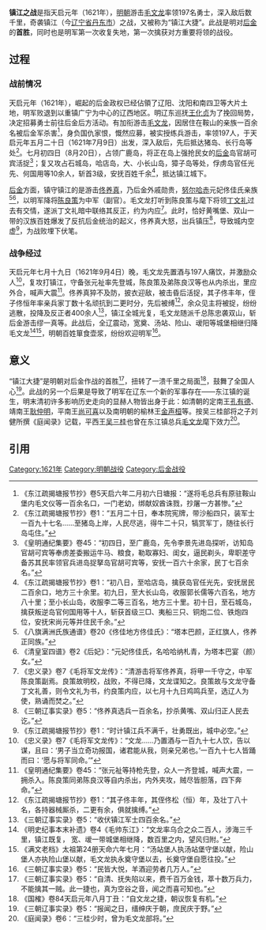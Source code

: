 '''镇江之战'''是指天启元年（1621年），[[明朝|明朝]]游击[[毛文龙|毛文龙]]率领197名勇士，深入敌后数千里，奇袭镇江（今[[辽宁省|辽宁省]][[丹东市|丹东市]]）之战，又被称为“镇江大捷”。此战是明对[[后金|后金]]的'''首胜'''，同时也是明军第一次收复失地，第一次擒获对方重要将领的战役。
{{Infobox Military Conflict
|image = 
|caption =
|partof = [[明清战争|明清战争]]
|conflict = 镇江大捷
|date = 1621年8月—1621年9月
|place =镇江（今辽宁省丹东市）
|result = 明军收復镇江，后金军主帅被俘
|combatant1 = [[明朝|明]]军<br>反正后金军
|combatant2 = [[后金|后金]]军
|commander1 =[[毛文龙|毛文龙]]<small> 广宁练兵游击</small><br>丁文礼<small> 守备</small><br>[[毛承禄|毛承禄]]<small> 千总</small><br>[[尚学礼|尚学礼]]<small> 千总</small><br>[[王辅_(明朝武将)|王辅]]<small> 千总</small><br>陈良策<small> 镇江中军</small>
|commander2 =[[佟养真|佟养真]]<small> 镇江游击</small><br>佟丰年<small> 佟养真长子</small><br>佟恒年<small> 佟养真侄</small><br> 缪一真<small> 双山游击</small>
|strength1 =明军197人<br>反正后金军不详
|strength2 =后金军1000人
|casualties1 =极少|casualties2 =被俘80人，倒戈400余人}}

{{Campaignbox Battle of Qing(Manchu) and Ming}}

==过程==
===战前情况===
天启元年（1621年），崛起的后金政权已经佔領了辽阳、沈阳和南四卫等大片土地，明军败退到以重镇广宁为中心的辽西地区。明辽东巡抚[[王化贞|王化贞]]为了挽回局势，决定招募勇士前往后金后方活动。有加衔游击[[毛文龙|毛文龙]]，因居住在鞍山的亲族一百余名被后金军杀害<ref>《东江疏揭塘报节抄》卷5天启六年二月初六日塘报：“遂将毛总兵有原驻鞍山堡内毛文仪等一百余名口，一门老幼，绑献奴酋诛戮，抄屠一方甚惨。”</ref>，身负国仇家恨，慨然应募，被实授练兵游击，率领197人，于天启元年五月二十日（1621年7月9日）出发，深入敌后，先后抵达猪岛、长行岛等处<ref>《东江疏揭塘报节抄》卷1：“五月二十日，奉本院宪牌，带沙船四只，装军士一百九十七名……至猪岛上岸，人民尽逃，得牛二十只，犒赏军丁，随往长行岛屯住。”</ref>。七月初四日（8月20日），占领广鹿岛，将正在岛上强抢民女的[[后金|后金]]岛官胡可宾活捉<ref>《皇明通纪集要》卷45：“初四日，至广鹿岛，先令李景先进岛探听，访知岛官胡可宾等奉虏差委搬运牛马、粮食，勒取寡妇、闺女，逼民剃头，卑职差守备苏其民率领官兵进岛捉拏岛官胡可宾等，安抚一百六十余家，民丁七百余名。”</ref>；复又攻占石城岛，哈店岛，大、小长山岛，獐子岛等处，俘虏岛官任光先、何国用等10余人，斩首3级，安抚百姓千余<ref>《东江疏揭塘报节抄》卷1：“初八日，至哈店岛，擒获岛官任光先，安抚居民二百余口，地方三十余里。初九日，至大长山岛，收服郭长儒等六百名，地方八十里；至小长山岛，收服李二等三百名，地方三十里。初十日，至石城岛，擒获叛逆岛官何国用等十人，斩获首级三□、夷船三只、铜炮二位、铁炮四位，安抚宋尚元等并住民千余。”</ref>，抵达镇江城下。

[[后金|后金]]方面，镇守镇江的是游击[[佟养真|佟养真]]，乃后金外戚勋贵，[[努尔哈赤|努尔哈赤]]元妃佟佳氏亲族<ref>《八旗满洲氏族通谱》卷20《佟佳地方佟佳氏》：“塔本巴颜，正红旗人，佟养正同族。”</ref><ref>《清皇室四谱》卷2《后妃》：“元妃佟佳氏，名哈哈纳札青，为塔本巴宴（颜）女。”</ref>，以明军降将[[陈良策|陈良策]]为中军（副官）。毛文龙打听到陈良策与麾下将领[[丁文礼|丁文礼]]过去有交情，遂派丁文礼暗中联络其反正，约为内应<ref>《忠义录》卷7《毛将军文龙传》：“清游击将军佟养真，将甲一千守之，中军陈良策副焉。良策故明校，战败，不得已降，文龙谍知之。良策故与文龙守备丁文礼善，则令文礼为书，约良策内应，以七月十九日鸡鸣兵至，选辽人为使，熟诵而焚之。”</ref>。此时，恰好黄嘴堡、双山一带的汉族百姓爆发了反抗后金统治的起义，佟养真大怒，出兵镇压<ref>《三朝辽事实录》卷5：“佟养真选兵一百余名，抄杀黄嘴、双山归正人民去讫。”</ref>，导致城内空虚<ref>《东江疏揭塘报节抄》卷1：“时计镇江兵不满千，壮勇既出，城中必空。”</ref>，为战败埋下伏笔。

===战争经过===
天启元年七月十九日（1621年9月4日）晚，毛文龙先置酒与197人痛饮，并激励众人<ref>《忠义录》卷7《毛将军文龙传》：“文龙……乃置酒与一百九十七人饮，告以谋，且曰：‘男子当立奇功报国，诸君能从我，则亲兄弟也。’一百九十七人皆踊而曰：‘愿与将军同命。’”</ref>，复攻打镇江，守备张元祉率先登城，陈良策及弟陈良汉等也从内杀出，里应外合，喊声大震<ref>《皇明通纪集要》卷45：“张元祉等持枪先登，众人一齐登城，喊声大震，一拥杀入。陈良策同弟陈良汉等自内杀出，内外夹攻，贼尽皆胆落，四下奔命。”</ref>。佟养真猝不及防，披衣迎敌，被击昏后活捉，其子佟丰年，侄子佟恒年率亲兵家丁数十名顽抗到二更时分，先后被缚<ref>《东江疏揭塘报节抄》卷1：“其子佟丰年，其侄佟松（恒）年，及壮丁八十名，各持器械厮杀，二更有余，俱就擒缚。”</ref>，余众见主将被捉，纷纷逃散，投降及反正者400余人<ref>《三朝辽事实录》卷5：“收伏镇江军士四百余名。” </ref>，镇江全城光复，毛文龙随派千总陈忠袭双山，斩后金游击缪一真等。此战后，全辽震动，宽奠、汤站、险山、叆阳等城堡相继归降毛文龙<ref>《明史纪事本末补遗》卷4《毛帅东江》：“文龙率乌合之众二百人，涉海三千里，镇江既复， 宽、叆一带城堡相继降，数百里之内，望风归附。”</ref><ref>《满文老档》太祖第24册天命六年七月：“汤站堡人执汤站堡守堡以献，险山堡人亦执险山堡以献，毛文龙执永奠守堡以去，长奠守堡自愿往投。”</ref>，明朝百姓箪食壶浆，纷纷欢迎明军<ref>《三朝辽事实录》卷5：“民皆大悦，羊酒迎劳者几万人。”</ref>。

==意义==

“镇江大捷”是明朝对后金作战的首胜<ref>《三朝辽事实录》卷5：“自清、抚失陷以来，费千百万金钱，萃十数万兵力，不能擒其一贼。此一捷也，真为空谷之音，闻之而喜可知也。”</ref>，扭转了一溃千里之局面<ref>《国榷》卷84天启元年八月丁丑：“自文龙之捷，朝议恢复有机。”</ref>，鼓舞了全国人心<ref>《三朝辽事实录》卷5：“报闻之日，缙绅庆于朝，庶民庆于野。”  </ref>。此战的另一个后果是导致了明军在辽东一个新的军事存在——东江镇的诞生，明末清初许多影响历史走向的显赫人物皆出身于此：如清朝的定南王[[孔有德|孔有德]]、靖南王[[耿仲明|耿仲明]]，平南王[[尚可喜|尚可喜]]以及南明朝的榆林王[[金声桓|金声桓]]等。按吴三桂部将之子刘健所撰《庭闻录》记载，平西王[[吴三桂|吴三桂]]也曾在东江镇总兵[[毛文龙|毛文龙]]麾下效力<ref>《庭闻录》卷6：“三桂少时，曾为毛文龙部将。”</ref>。

{{清（後金）入關前與明、順之戰爭}}

== 引用 ==
{{Reflist|2}}

[[Category:1621年|Category:1621年]]
[[Category:明朝战役|Category:明朝战役]]
[[Category:后金战役|Category:后金战役]]